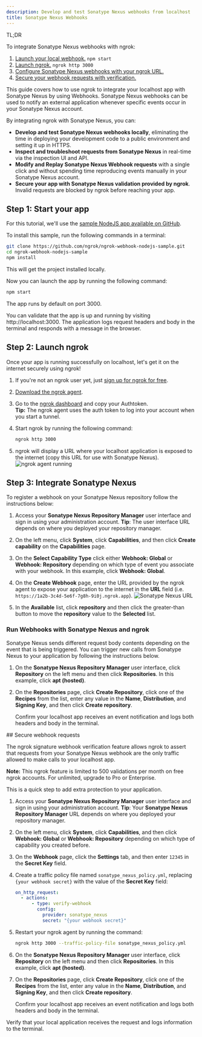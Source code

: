 ```yaml
---
description: Develop and test Sonatype Nexus webhooks from localhost
title: Sonatype Nexus Webhooks
---
```




<Tip> TL;DR

To integrate Sonatype Nexus webhooks with ngrok:

1. [Launch your local webhook.](#start-your-app) `npm start`
1. [Launch ngrok.](#start-ngrok) `ngrok http 3000`
1. [Configure Sonatype Nexus webhooks with your ngrok URL.](#setup-webhook)
1. [Secure your webhook requests with verification.](#security)

</Tip>

This guide covers how to use ngrok to integrate your localhost app with Sonatype Nexus by using Webhooks.
Sonatype Nexus webhooks can be used to notify an external application whenever specific events occur in your Sonatype Nexus account.

By integrating ngrok with Sonatype Nexus, you can:

- **Develop and test Sonatype Nexus webhooks locally**, eliminating the time in deploying your development code to a public environment and setting it up in HTTPS.
- **Inspect and troubleshoot requests from Sonatype Nexus** in real-time via the inspection UI and API.
- **Modify and Replay Sonatype Nexus Webhook requests** with a single click and without spending time reproducing events manually in your Sonatype Nexus account.
- **Secure your app with Sonatype Nexus validation provided by ngrok**. Invalid requests are blocked by ngrok before reaching your app.

## **Step 1**: Start your app 

For this tutorial, we'll use the [sample NodeJS app available on GitHub](https://github.com/ngrok/ngrok-webhook-nodejs-sample).

To install this sample, run the following commands in a terminal:

```bash
git clone https://github.com/ngrok/ngrok-webhook-nodejs-sample.git
cd ngrok-webhook-nodejs-sample
npm install
```

This will get the project installed locally.

Now you can launch the app by running the following command:

```bash
npm start
```

The app runs by default on port 3000.

You can validate that the app is up and running by visiting http://localhost:3000. The application logs request headers and body in the terminal and responds with a message in the browser.

## **Step 2**: Launch ngrok 

Once your app is running successfully on localhost, let's get it on the internet securely using ngrok!

1. If you're not an ngrok user yet, just [sign up for ngrok for free](https://ngrok.com/signup).

1. [Download the ngrok agent](https://download.ngrok.com).

1. Go to the [ngrok dashboard](https://dashboard.ngrok.com) and copy your Authtoken. <br />
   **Tip:** The ngrok agent uses the auth token to log into your account when you start a tunnel.
1. Start ngrok by running the following command:

   ```bash
   ngrok http 3000
   ```

1. ngrok will display a URL where your localhost application is exposed to the internet (copy this URL for use with Sonatype Nexus).
   ![ngrok agent running](/img/integrations/launch_ngrok_tunnel.png)

## **Step 3**: Integrate Sonatype Nexus 

To register a webhook on your Sonatype Nexus repository follow the instructions below:

1. Access your **Sonatype Nexus Repository Manager** user interface and sign in using your administration account.
   **Tip**: The user interface URL depends on where you deployed your repository manager.

1. On the left menu, click **System**, click **Capabilities**, and then click **Create capability** on the **Capabilities** page.

1. On the **Select Capability Type** click either **Webhook: Global** or **Webhook: Repository** depending on which type of event you associate with your webhook. In this example, click **Webhook: Global**.

1. On the **Create Webhook** page, enter the URL provided by the ngrok agent to expose your application to the internet in the **URL** field (i.e. `https://1a2b-3c4d-5e6f-7g8h-9i0j.ngrok.app`).
   ![Sonatype Nexus URL](img/ngrok_url_configuration_sonatype.png)

1. In the **Available** list, click **repository** and then click the greater-than button to move the **repository** value to the **Selected** list.

### Run Webhooks with Sonatype Nexus and ngrok

Sonatype Nexus sends different request body contents depending on the event that is being triggered.
You can trigger new calls from Sonatype Nexus to your application by following the instructions below.

1. On the **Sonatype Nexus Repository Manager** user interface, click **Repository** on the left menu and then click **Repositories**. In this example, click **apt (hosted)**.

1. On the **Repositories** page, click **Create Repository**, click one of the **Recipes** from the list, enter any value in the **Name**, **Distribution**, and **Signing Key**, and then click **Create repository**.

   Confirm your localhost app receives an event notification and logs both headers and body in the terminal.

<InspectingRequests />

<ReplayingRequests />
## Secure webhook requests 

The ngrok signature webhook verification feature allows ngrok to assert that requests from your Sonatype Nexus webhook are the only traffic allowed to make calls to your localhost app.

**Note:** This ngrok feature is limited to 500 validations per month on free ngrok accounts. For unlimited, upgrade to Pro or Enterprise.

This is a quick step to add extra protection to your application.

1. Access your **Sonatype Nexus Repository Manager** user interface and sign in using your administration account.
   **Tip**: Your **Sonatype Nexus Repository Manager** URL depends on where you deployed your repository manager.

1. On the left menu, click **System**, click **Capabilities**, and then click **Webhook: Global** or **Webhook: Repository** depending on which type of capability you created before.

1. On the **Webhook** page, click the **Settings** tab, and then enter `12345` in the **Secret Key** field.

1. Create a traffic policy file named `sonatype_nexus_policy.yml`, replacing `{your webhook secret}` with the value of the **Secret Key** field:

   ```yaml
   on_http_request:
     - actions:
         - type: verify-webhook
           config:
             provider: sonatype_nexus
             secret: "{your webhook secret}"
   ```

1. Restart your ngrok agent by running the command:

   ```bash
   ngrok http 3000 --traffic-policy-file sonatype_nexus_policy.yml
   ```

1. On the **Sonatype Nexus Repository Manager** user interface, click **Repository** on the left menu and then click **Repositories**. In this example, click **apt (hosted)**.

1. On the **Repositories** page, click **Create Repository**, click one of the **Recipes** from the list, enter any value in the **Name**, **Distribution**, and **Signing Key**, and then click **Create repository**.

   Confirm your localhost app receives an event notification and logs both headers and body in the terminal.

Verify that your local application receives the request and logs information to the terminal.

